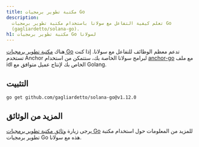 ```yaml
---
title: مكتبة تطوير برمجيات Go
description:
  تعلم كيفية التفاعل مع سولانا باستخدام مكتبة تطوير برمجيات Go
  (gagliardetto/solana-go).
h1: مكتبة تطوير برمجيات Go لسولانا
---
```


هناك [مكتبة تطوير برمجيات Go](https://github.com/gagliardetto/solana-go) تدعم
معظم الوظائف للتفاعل مع سولانا. إذا كنت تستخدم Anchor لبرامج سولانا الخاصة بك،
ستتمكن من استخدام [anchor-go](https://github.com/gagliardetto/anchor-go) مع ملف
idl الخاص بك لإنتاج عميل متوافق مع Golang.

## التثبيت

```bash title="Terminal"
go get github.com/gagliardetto/solana-go@v1.12.0
```

## المزيد من الوثائق

يرجى زيارة
[وثائق مكتبة تطوير برمجيات Go](https://github.com/gagliardetto/solana-go?tab=readme-ov-file#installation)
للمزيد من المعلومات حول استخدام مكتبة تطوير برمجيات Go هذه مع سولانا.
